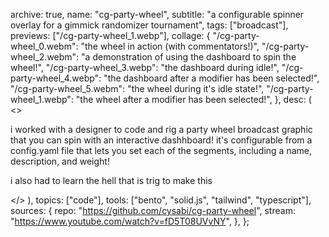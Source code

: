   archive: true,
  name: "cg-party-wheel",
  subtitle:
    "a configurable spinner overlay for a gimmick randomizer tournament",
  tags: ["broadcast"],
  previews: ["/cg-party-wheel_1.webp"],
  collage: {
    "/cg-party-wheel_0.webm": "the wheel in action (with commentators!)",
    "/cg-party-wheel_2.webm":
      "a demonstration of using the dashboard to spin the wheel!",
    "/cg-party-wheel_3.webp": "the dashboard during idle!",
    "/cg-party-wheel_4.webp":
      "the dashboard after a modifier has been selected!",
    "/cg-party-wheel_5.webm": "the wheel during it's idle state!",
    "/cg-party-wheel_1.webp": "the wheel after a modifier has been selected!",
  },
  desc: (
    <>
      <p>
        i worked with a designer to code and rig a party wheel broadcast graphic
        that you can spin with an interactive dashhboard! it's configurable from
        a config.yaml file that lets you set each of the segments, including a
        name, description, and weight!
      </p>
      <p>i also had to learn the hell that is trig to make this</p>
    </>
  ),
  topics: ["code"],
  tools: ["bento", "solid.js", "tailwind", "typescript"],
  sources: {
    repo: "https://github.com/cysabi/cg-party-wheel",
    stream: "https://www.youtube.com/watch?v=fD5T08UVvNY",
  },
};
